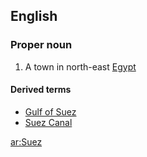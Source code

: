 ==English==

===Proper noun===
{{en-proper noun}}

# A town in north-east [[Egypt]]

====Derived terms====
*[[Gulf of Suez]]
*[[Suez Canal]]

[[ar:Suez]]